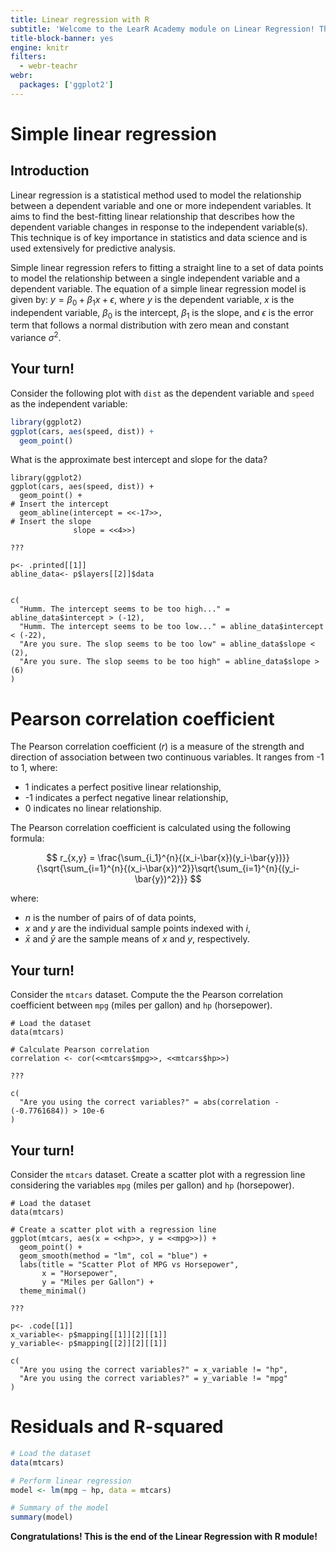 ```yaml
---
title: Linear regression with R
subtitle: 'Welcome to the LearR Academy module on Linear Regression! This module is designed to introduce you to the concepts and techniques of linear regression, an widely used tool in the field of statistics, data science, and machine learning. Through this module, you will explore the mathematical principles underlying linear regression, learn how to build and evaluate models using R, and understand the practical applications of these models in real-world scenarios. Whether you are predicting housing prices or forecasting sales, this module will equip you with the skills and knowledge to leverage the power of linear regression for insightful data analysis and informed decision-making.'
title-block-banner: yes
engine: knitr
filters:
  - webr-teachr
webr:
  packages: ['ggplot2']
---
```


# Simple linear regression

## Introduction
Linear regression is a statistical method used to model the relationship between a dependent variable and one or more independent variables. It aims to find the best-fitting linear relationship that describes how the dependent variable changes in response to the independent variable(s). This technique is of key importance in statistics and data science and is used extensively for predictive analysis.

Simple linear regression refers to fitting a straight line to a set of data points to model the relationship between a single independent variable and a dependent variable. The equation of a simple linear regression model is given by: 
$y = \beta_0 + \beta_1x + \epsilon$,
where $y$ is the dependent variable, $x$ is the independent variable, $\beta_0$ is the intercept, $\beta_1$ is the slope, and $\epsilon$ is the error term that follows a normal distribution with zero mean and constant variance $\sigma^2$.

:::{.callout-caution}
## Your turn!
Consider the following plot with `dist` as the dependent variable and `speed` as the independent variable:

```r
library(ggplot2)
ggplot(cars, aes(speed, dist)) +
  geom_point()
```

What is the approximate best intercept and slope for the data?
:::


```webr-teachr
library(ggplot2)
ggplot(cars, aes(speed, dist)) +
  geom_point() + 
# Insert the intercept
  geom_abline(intercept = <<-17>>, 
# Insert the slope
              slope = <<4>>)

???

p<- .printed[[1]]
abline_data<- p$layers[[2]]$data


c(
  "Humm. The intercept seems to be too high..." = abline_data$intercept > (-12),
  "Humm. The intercept seems to be too low..." = abline_data$intercept < (-22),
  "Are you sure. The slop seems to be too low" = abline_data$slope < (2),  
  "Are you sure. The slop seems to be too high" = abline_data$slope > (6) 
)
```





# Pearson correlation coefficient #

The Pearson correlation coefficient ($r$) is a measure of the strength and direction of association between two continuous variables. It ranges from -1 to 1, where:

- 1 indicates a perfect positive linear relationship,
- -1 indicates a perfect negative linear relationship,
- 0 indicates no linear relationship.

The Pearson correlation coefficient is calculated using the following formula:

$$
r_{x,y} = \frac{\sum_{i_1}^{n}{(x_i-\bar{x})(y_i-\bar{y})}} {\sqrt{\sum_{i=1}^{n}{(x_i-\bar{x})^2}}\sqrt{\sum_{i=1}^{n}{(y_i-\bar{y})^2}}}
$$

where:

- $n$ is the number of pairs of of data points,
- $x$ and $y$ are the individual sample points indexed with $i$,
- $\bar{x}$ and $\bar{y}$ are the sample means of $x$ and $y$, respectively.


:::{.callout-caution}
## Your turn!
Consider the `mtcars` dataset. Compute the the Pearson correlation coefficient between `mpg` (miles per gallon) and `hp` (horsepower). 
:::

```webr-teachr
# Load the dataset
data(mtcars)

# Calculate Pearson correlation
correlation <- cor(<<mtcars$mpg>>, <<mtcars$hp>>)

???

c(
  "Are you using the correct variables?" = abs(correlation - (-0.7761684)) > 10e-6
)
```


:::{.callout-caution}
## Your turn!
Consider the `mtcars` dataset. Create a scatter plot with a regression line considering the variables `mpg` (miles per gallon) and `hp` (horsepower). 
:::

```webr-teachr
# Load the dataset
data(mtcars)

# Create a scatter plot with a regression line
ggplot(mtcars, aes(x = <<hp>>, y = <<mpg>>)) +
  geom_point() +
  geom_smooth(method = "lm", col = "blue") +
  labs(title = "Scatter Plot of MPG vs Horsepower",
       x = "Horsepower",
       y = "Miles per Gallon") +
  theme_minimal()

???

p<- .code[[1]]
x_variable<- p$mapping[[1]][2][[1]]
y_variable<- p$mapping[[2]][2][[1]]

c(
  "Are you using the correct variables?" = x_variable != "hp", 
  "Are you using the correct variables?" = y_variable != "mpg" 
)
```



# Residuals and R-squared













```r
# Load the dataset
data(mtcars)

# Perform linear regression
model <- lm(mpg ~ hp, data = mtcars)

# Summary of the model
summary(model)
```






**Congratulations! This is the end of the Linear Regression with R module!**
